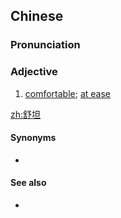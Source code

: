 ==Chinese==
{{zh-forms}}

===Pronunciation===
{{zh-pron
|m=shūtǎn,tl=y
|c=syu1 taan2
|mn=qz:sir-thán/xm:su-thán/zz:si-thán
|cat=a
}}

===Adjective===
{{zh-adj}}

# [[comfortable]]; [[at ease]]

[[zh:舒坦]]

====Synonyms====
* {{zh-l|舒服}}

====See also====
* {{zh-l|爽快|tr=shuǎngkuai}}